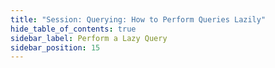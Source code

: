 ```yaml
---
title: "Session: Querying: How to Perform Queries Lazily"
hide_table_of_contents: true
sidebar_label: Perform a Lazy Query
sidebar_position: 15
---
```





<LanguageSwitcher supportedLanguages={supportedLanguages} />

<LanguageContent language="csharp">
   <HowToPerformQueriesLazilyCsharp />
</LanguageContent>

<LanguageContent language="java">
   <HowToPerformQueriesLazilyJava />
</LanguageContent>


<!---
### Session
- [How to Query](../../../client-api/session/querying/how-to-query)
- [How to Perform Operations Lazily](../../../client-api/session/how-to/perform-operations-lazily)


-->